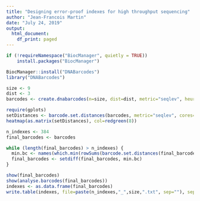 ---
title: "Designing error-proof indexes for high throughput sequencing"
author: "Jean-Francois Martin"
date: "July 24, 2019"
output:
  html_document:
    df_print: paged
---

```{r}
if (!requireNamespace("BiocManager", quietly = TRUE))
    install.packages("BiocManager")

BiocManager::install("DNABarcodes")
library("DNABarcodes")
```

```{r}
size <- 9
dist <- 3
barcodes <- create.dnabarcodes(n=size, dist=dist, metric="seqlev", heuristic="ashlock", filter.triplets=TRUE, filter.gc=TRUE, filter.self_complementary=TRUE, population=200, pool = character(), iterations=100, cores=detectCores()/2, use_cache = FALSE, cost_sub = 1, cost_indel = 1) 
```

```{r}
require(gplots)
setDistances <- barcode.set.distances(barcodes, metric="seqlev", cores=detectCores()/2, cost_sub = 1, cost_indel = 1)
heatmap(as.matrix(setDistances), col=redgreen(8))

```


```{r}
n_indexes <- 384
final_barcodes <- barcodes

while (length(final_barcodes) > n_indexes) {
  min.bc <- names(which.min(rowSums(barcode.set.distances(final_barcodes, metric="seqlev"))))
  final_barcodes <- setdiff(final_barcodes, min.bc)
}

show(final_barcodes)
show(analyse.barcodes(final_barcodes))
indexes <- as.data.frame(final_barcodes)
write.table(indexes, file=paste(n_indexes,"_",size,".txt", sep=""), sep="\t") 
```


